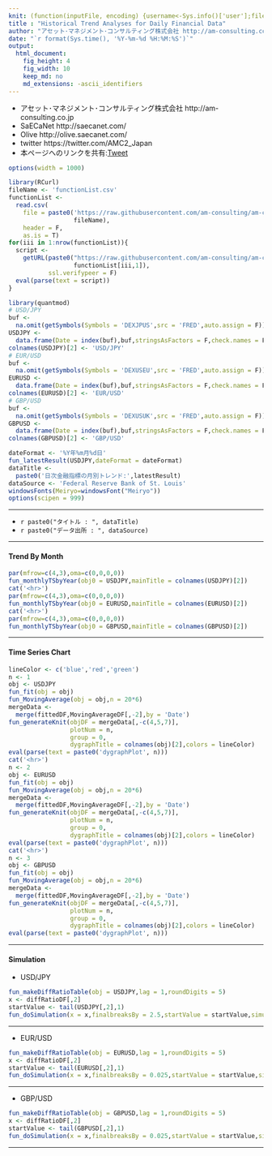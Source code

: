 ```yaml
---
knit: (function(inputFile, encoding) {username<-Sys.info()['user'];fileName<-'defaultPath.csv';pathToFile <-paste0('C:/Users/', username,'/Desktop/pathToCSV/');setwd(pathToFile);buf0<-read.csv(fileName,header = F,skip = 0,stringsAsFactor = F,check.names = F,fileEncoding = 'utf-8');timeStamp<-format(Sys.time(),'%Y%m%d%H%M%S');rmarkdown::render(inputFile, encoding = encoding, output_file = paste0('C:/Users/',username,buf0[2,1],'charts/','am-consulting.co.jp-dailyFinancialDataTrend.html')) })
title : "Historical Trend Analyses for Daily Financial Data"
author: "アセット･マネジメント･コンサルティング株式会社 http://am-consulting.co.jp"
date: "`r format(Sys.time(), '%Y-%m-%d %H:%M:%S')`"
output: 
  html_document:
    fig_height: 4
    fig_width: 10
    keep_md: no
    md_extensions: -ascii_identifiers 
---
```

<link href="http://knowledgevault.saecanet.com/components/rmarkdown-html.css" rel="stylesheet">
<style>.main-container {max-width : 1000px;}</style>
<script src="http://knowledgevault.saecanet.com/components/JavascriptCode.js"></script>

- アセット･マネジメント･コンサルティング株式会社 http://am-consulting.co.jp
- SaECaNet http://saecanet.com/
- Olive http://olive.saecanet.com/
- twitter https://twitter.com/AMC2_Japan
- 本ページへのリンクを共有:<a href="https://twitter.com/share" class="twitter-share-button" data-via="AMC2_Japan" data-size="large">Tweet</a> <script>!function(d,s,id){var js,fjs=d.getElementsByTagName(s)[0],p=/^http:/.test(d.location)?'http':'https';if(!d.getElementById(id)){js=d.createElement(s);js.id=id;js.src=p+'://platform.twitter.com/widgets.js';fjs.parentNode.insertBefore(js,fjs);}}(document, 'script', 'twitter-wjs');</script>

```r
options(width = 1000)
```

```r
library(RCurl)
fileName <- 'functionList.csv'
functionList <-
  read.csv(
    file = paste0('https://raw.githubusercontent.com/am-consulting/am-consulting.github.io/master/csv/',
                  fileName),
    header = F,
    as.is = T)
for(iii in 1:nrow(functionList)){
  script <- 
    getURL(paste0("https://raw.githubusercontent.com/am-consulting/am-consulting.github.io/master/", 
                  functionList[iii,1]),
           ssl.verifypeer = F)
  eval(parse(text = script))
}
```

```r
library(quantmod)
# USD/JPY
buf <-
  na.omit(getSymbols(Symbols = 'DEXJPUS',src = 'FRED',auto.assign = F))
USDJPY <-
  data.frame(Date = index(buf),buf,stringsAsFactors = F,check.names = F,row.names = NULL)
colnames(USDJPY)[2] <- 'USD/JPY'
# EUR/USD
buf <-
  na.omit(getSymbols(Symbols = 'DEXUSEU',src = 'FRED',auto.assign = F))
EURUSD <-
  data.frame(Date = index(buf),buf,stringsAsFactors = F,check.names = F,row.names = NULL)
colnames(EURUSD)[2] <- 'EUR/USD'
# GBP/USD
buf <-
  na.omit(getSymbols(Symbols = 'DEXUSUK',src = 'FRED',auto.assign = F))
GBPUSD <-
  data.frame(Date = index(buf),buf,stringsAsFactors = F,check.names = F,row.names = NULL)
colnames(GBPUSD)[2] <- 'GBP/USD'
```

```r
dateFormat <- '%Y年%m月%d日'
fun_latestResult(USDJPY,dateFormat = dateFormat)
dataTitle <- 
  paste0('日次金融指標の月別トレンド:',latestResult)
dataSource <- 'Federal Reserve Bank of St. Louis'
windowsFonts(Meiryo=windowsFont("Meiryo"))
options(scipen = 999)
```

***

- `r paste0("タイトル : ", dataTitle)`
- `r paste0("データ出所 : ", dataSource)`

***

#### Trend By Month

```r
par(mfrow=c(4,3),oma=c(0,0,0,0))
fun_monthlyTSbyYear(obj0 = USDJPY,mainTitle = colnames(USDJPY)[2])
cat('<hr>')
par(mfrow=c(4,3),oma=c(0,0,0,0))
fun_monthlyTSbyYear(obj0 = EURUSD,mainTitle = colnames(EURUSD)[2])
cat('<hr>')
par(mfrow=c(4,3),oma=c(0,0,0,0))
fun_monthlyTSbyYear(obj0 = GBPUSD,mainTitle = colnames(GBPUSD)[2])
```

***
#### Time Series Chart

```r
lineColor <- c('blue','red','green')
n <- 1
obj <- USDJPY
fun_fit(obj = obj)
fun_MovingAverage(obj = obj,n = 20*6)
mergeData <- 
  merge(fittedDF,MovingAverageDF[,-2],by = 'Date')
fun_generateKnit(objDF = mergeData[,-c(4,5,7)],
                 plotNum = n,
                 group = 0,
                 dygraphTitle = colnames(obj)[2],colors = lineColor)
eval(parse(text = paste0('dygraphPlot', n)))
cat('<hr>')
n <- 2
obj <- EURUSD
fun_fit(obj = obj)
fun_MovingAverage(obj = obj,n = 20*6)
mergeData <- 
  merge(fittedDF,MovingAverageDF[,-2],by = 'Date')
fun_generateKnit(objDF = mergeData[,-c(4,5,7)],
                 plotNum = n,
                 group = 0,
                 dygraphTitle = colnames(obj)[2],colors = lineColor)
eval(parse(text = paste0('dygraphPlot', n)))
cat('<hr>')
n <- 3
obj <- GBPUSD
fun_fit(obj = obj)
fun_MovingAverage(obj = obj,n = 20*6)
mergeData <- 
  merge(fittedDF,MovingAverageDF[,-2],by = 'Date')
fun_generateKnit(objDF = mergeData[,-c(4,5,7)],
                 plotNum = n,
                 group = 0,
                 dygraphTitle = colnames(obj)[2],colors = lineColor)
eval(parse(text = paste0('dygraphPlot', n)))
```

***
#### Simulation
- USD/JPY

```r
fun_makeDiffRatioTable(obj = USDJPY,lag = 1,roundDigits = 5)
x <- diffRatioDF[,2]
startValue <- tail(USDJPY[,2],1)
fun_doSimulation(x = x,finalbreaksBy = 2.5,startValue = startValue,simulationNumber = 200)
```

***
- EUR/USD

```r
fun_makeDiffRatioTable(obj = EURUSD,lag = 1,roundDigits = 5)
x <- diffRatioDF[,2]
startValue <- tail(EURUSD[,2],1)
fun_doSimulation(x = x,finalbreaksBy = 0.025,startValue = startValue,simulationNumber = 200)
```

***
- GBP/USD

```r
fun_makeDiffRatioTable(obj = GBPUSD,lag = 1,roundDigits = 5)
x <- diffRatioDF[,2]
startValue <- tail(GBPUSD[,2],1)
fun_doSimulation(x = x,finalbreaksBy = 0.025,startValue = startValue,simulationNumber = 200)
```

***

<script>MakeNegative()</script>
<script>
  (function(i,s,o,g,r,a,m){i['GoogleAnalyticsObject']=r;i[r]=i[r]||function(){
  (i[r].q=i[r].q||[]).push(arguments)},i[r].l=1*new Date();a=s.createElement(o),
  m=s.getElementsByTagName(o)[0];a.async=1;a.src=g;m.parentNode.insertBefore(a,m)
  })(window,document,'script','https://www.google-analytics.com/analytics.js','ga');

  ga('create', 'UA-3077339-5', 'auto');
  ga('send', 'pageview');

</script>

